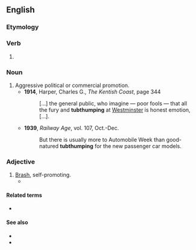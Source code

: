 ==English==

===Etymology===
{{compound|tub|thumping|lang=en}}

===Verb===
{{head|en|present participle}}

# {{present participle of|tubthump|lang=en|nocat=1}}

===Noun===
{{en-noun|-}}
# Aggressive political or commercial promotion.
#* '''1914''', Harper, Charles G., ''The Kentish Coast'', page 344
#*: […] the general public, who imagine — poor fools — that all the fury and '''tubthumping''' at [[Westminster]] is honest emotion, […].
#* '''1939''', ''Railway Age'', vol. 107, Oct.-Dec.
#*: But there is usually more to Automobile Week than good-natured '''tubthumping''' for the new passenger car models.

===Adjective===
{{en-adj}}

# [[brash|Brash]], self-promoting.
#* {{quote-text|lang=en|year=1994|author=Stephen Vaughn|title=Ronald Reagan in Hollywood: Movies and Politics|page=199|passage="Our pictures avoid deliberate, '''tubthumping''' propaganda but they exude the spirit of democracy."}}

====Related terms====
* {{l|en|tubthumper}}

====See also====
* {{l|en|rabblerousing}}
* {{l|en|stemwinder}}